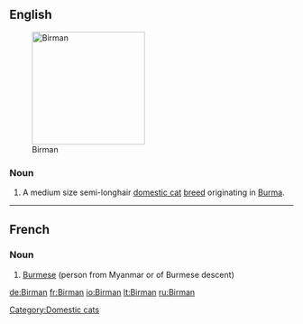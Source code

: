 ==English==
[[Image:Minerva-25.jpg|thumb|200px|Birman]]

===Noun===
{{en-noun|s|-|sg=[[Birman]]}}

# A medium size semi-longhair [[domestic cat]] [[breed]] originating in [[Burma]].

{{wikipedia|Birman}}
{{commonscat|Birman}}

[[Category:Domestic cats]]

----

==French==

===Noun===
{{infl|fr|noun|g=m}}

# [[Burmese]] (person from Myanmar or of Burmese descent)

{{tbot entry|French|Burmese|2009|May|fr}}

[[de:Birman]]
[[fr:Birman]]
[[io:Birman]]
[[lt:Birman]]
[[ru:Birman]]